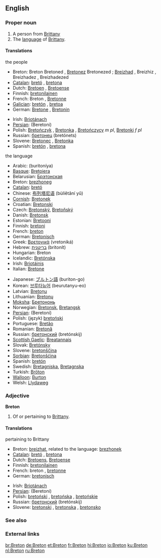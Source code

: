==English==

===Proper noun===
{{wikipedia}}
{{en-noun}}
# A person from [[Brittany]]
# The [[language]] of [[w:Brittany|Brittany]].

====Translations====
;the people
{{top}}
*Breton: Breton {{m}} Bretoned {{p}}, [[Bretonez]] {{f}} Bretonezed {{p}}; [[Breizhad]] {{m}}, Breizhiz {{p}}, Breizhadez {{f}}, Breizhadezed {{p}}
*[[Catalan]]: [[bretó]] {{m}}, [[bretona]] {{f}}
*Dutch: [[Bretoen]] {{m}}, [[Bretoense]] {{f}}
*Finnish: [[bretonilainen]]
*French: Breton {{m}}, [[Bretonne]] {{f}}
*[[Galician]]: [[bretón]] {{m}}, [[bretoa]] {{f}}
*German: [[Bretone]] {{m}}, [[Bretonin]] {{f}}
{{mid}}
*Irish: [[Briotánach]] {{m}}
*[[Persian]]: {{FAchar|[[برتونی]]}} (Beretoni)
*Polish: [[Bretończyk]] {{m}}, [[Bretonka]] {{f}}, [[Bretończycy]] ''m pl'', [[Bretonki]] ''f pl''
*Russian: [[бретонец]] (bretónets) {{m}}
*Slovene: [[Bretonec]] {{m}}, [[Bretonka]] {{f}}
*Spanish: [[bretón]] {{m}}, [[bretona]] {{f}}
{{bottom}}

;the language
{{top}}
*Arabic: {{ARchar|[[بريتونية]]}} (buritoníya) {{f}}
*[[Basque]]: [[Bretoiera]]
*Belarusian: [[Брэтонская]]
*Breton: [[brezhoneg]] {{m}}
*[[Catalan]]: [[bretó]] {{m}}
*Chinese: [[布列塔尼语]] (bùliětǎní yǔ)
*[[Cornish]]: [[Bretonek]]
*Croatian: [[Bretonski]]
*Czech: [[Bretonský]], [[Bretoňský]]
*Danish: [[Bretonsk]]
*Estonian: [[Bretooni]]
*Finnish: [[bretoni]]
*French: [[breton]] {{m}}
*German: [[Bretonisch]] {{n}} 
*Greek: [[Βρετονικά]] (vretoniká) {{n}} {{p}}
*Hebrew: [[בריטנית]] (britonít) {{f}}
*Hungarian: Breton
*Icelandic: [[Bretónska]]
*Irish: [[Briotáinis]] {{f}}
*Italian: [[Bretone]]
{{mid}}
*Japanese: [[ブルトン語]] (buriton-go)
*Korean: [[브루타뉴어]] (beurutanyu-eo)
*Latvian: [[Bretoņu]]
*Lithuanian: [[Bretonų]]
*[[Moksha]]: [[Бретононь]]
*Norwegian: [[Bretonsk]], [[Bretangsk]]
*[[Persian]]: {{FAchar|[[برتونی]]}} (Beretoni)
*Polish: (język) [[bretoński]] {{m}}
*Portuguese: [[Bretão]]
*Romanian: [[Bretonă]]
*Russian: [[бретонский]] (bretónskij)
*[[Scottish Gaelic]]: [[Breatannais]] {{f}}
*Slovak: [[Bretónsky]]
*Slovene: [[bretonščina]] {{f}}
*[[Sorbian]]: [[Bretonšćina]]
*Spanish: [[bretón]] {{m}}
*Swedish: [[Bretagniska]], [[Bretagnska]]
*Turkish: [[Bröton]]
*[[Walloon]]: [[Burton]]
*Welsh: [[Llydaweg]]
{{bottom}}

===Adjective===
'''Breton'''
# Of or pertaining to [[Brittany]].

====Translations====
;pertaining to Brittany
{{top}}
*Breton: [[breizhat]], related to the language: [[brezhonek]]
*[[Catalan]]: [[bretó]] {{m}}, [[bretona]] {{f}}
*Dutch: [[Bretoens]], [[Bretoense]]
*Finnish: [[bretonilainen]]
*French: breton {{m}}, [[bretonne]] {{f}}
*German: [[bretonisch]]
{{mid}}
*Irish: [[Briotánach]]
*[[Persian]]: {{FAchar|[[برتونی]]}} (Beretoni)
*Polish: [[bretoński]] {{m}}, [[bretońska]] {{f}}, [[bretońskie]] {{n}}
*Russian: [[бретонский]] (bretónskij)
*Slovene: [[bretonski]] {{m}}, [[bretonska]] {{f}}, [[bretonsko]] {{n}}
{{bottom}}

===See also===
{{interwiktionary|code=br}}

===External links===
{{ethnologue|code=bre}}

[[br:Breton]]
[[de:Breton]]
[[et:Breton]]
[[fr:Breton]]
[[hi:Breton]]
[[io:Breton]]
[[ku:Breton]]
[[nl:Breton]]
[[ru:Breton]]